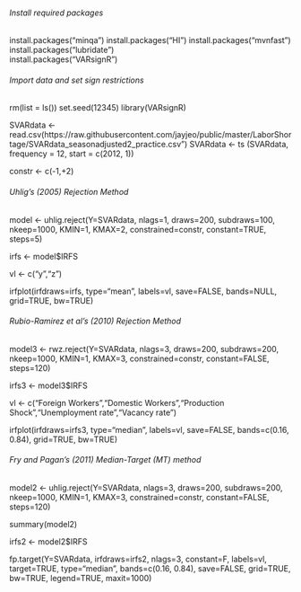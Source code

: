 
###### Install required packages
install.packages("minqa") 
install.packages("HI") 
install.packages("mvnfast")
install.packages("lubridate")  
install.packages("VARsignR")  

###### Import data and set sign restrictions

rm(list = ls())
set.seed(12345)
library(VARsignR)

SVARdata <- read.csv(https://raw.githubusercontent.com/jayjeo/public/master/LaborShortage/SVARdata_seasonadjusted2_practice.csv")
SVARdata <- ts (SVARdata, frequency = 12, start = c(2012, 1))

constr <- c(-1,+2)  


###### Uhlig’s (2005) Rejection Method

model <- uhlig.reject(Y=SVARdata, nlags=1, draws=200, subdraws=100, nkeep=1000, KMIN=1, KMAX=2, constrained=constr, constant=TRUE, steps=5)

irfs <- model$IRFS 

vl <- c("y","z")

irfplot(irfdraws=irfs, type="mean", labels=vl, save=FALSE, bands=NULL, grid=TRUE, bw=TRUE)


###### Rubio-Ramirez et al’s (2010) Rejection Method

model3 <- rwz.reject(Y=SVARdata, nlags=3, draws=200, subdraws=200, nkeep=1000, KMIN=1, KMAX=3, constrained=constr, constant=FALSE, steps=120)

irfs3 <- model3$IRFS

vl <- c("Foreign Workers","Domestic Workers","Production Shock","Unemployment rate","Vacancy rate")

irfplot(irfdraws=irfs3, type="median", labels=vl, save=FALSE, bands=c(0.16, 0.84), grid=TRUE, bw=TRUE)


###### Fry and Pagan’s (2011) Median-Target (MT) method

model2 <- uhlig.reject(Y=SVARdata, nlags=3, draws=200, subdraws=200, nkeep=1000, KMIN=1, KMAX=3, constrained=constr, constant=FALSE, steps=120)

summary(model2)

irfs2 <- model2$IRFS

fp.target(Y=SVARdata, irfdraws=irfs2, nlags=3, constant=F, labels=vl, target=TRUE, type="median", bands=c(0.16, 0.84), save=FALSE, grid=TRUE, bw=TRUE, legend=TRUE, maxit=1000)

